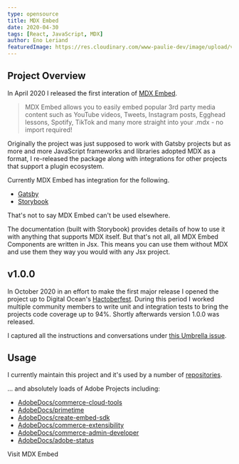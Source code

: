 ```yaml
---
type: opensource
title: MDX Embed
date: 2020-04-30
tags: [React, JavaScript, MDX]
author: Eno Leriand
featuredImage: https://res.cloudinary.com/www-paulie-dev/image/upload/v1660732359/paulie.dev/2020/04/mdx-embed-og-image_b4apvi.jpg
---
```


## Project Overview

In April 2020 I released the first interation of [MDX Embed](https://www.mdx-embed.com/).

> MDX Embed allows you to easily embed popular 3rd party media content such as YouTube videos, Tweets, Instagram posts,
> Egghead lessons, Spotify, TikTok and many more straight into your .mdx - no import required!

Originally the project was just supposed to work with Gatsby projects but as more and more JavaScript frameworks and
libraries adopted MDX as a format, I re-released the package along with integrations for other projects that support a
plugin ecosystem.

Currently MDX Embed has integration for the following.

- [Gatsby](https://www.gatsbyjs.com/)
- [Storybook](https://storybook.js.org/)

That's not to say MDX Embed can't be used elsewhere.

The documentation (built with Storybook) provides details of how to use it with anything that supports MDX itself. But
that's not all, all MDX Embed Components are written in Jsx. This means you can use them without MDX and use them they
way you would with any Jsx project.

## v1.0.0

In October 2020 in an effort to make the first major release I opened the project up to Digital Ocean's
[Hactoberfest](https://hacktoberfest.digitalocean.com/). During this period I worked multiple community members to write
unit and integration tests to bring the projects code coverage up to 94%. Shortly afterwards version 1.0.0 was released.

I captured all the instructions and conversations under
[this Umbrella issue](https://github.com/PaulieScanlon/mdx-embed/issues/71).

## Usage

I currently maintain this project and it's used by a number of
[repositories](https://github.com/PaulieScanlon/mdx-embed/network/dependents).

... and absolutely loads of Adobe Projects including:

- [AdobeDocs/commerce-cloud-tools](https://github.com/AdobeDocs/commerce-cloud-tools)
- [AdobeDocs/primetime](https://github.com/AdobeDocs/primetime)
- [AdobeDocs/create-embed-sdk](https://github.com/AdobeDocs/create-embed-sdk)
- [AdobeDocs/commerce-extensibility](https://github.com/AdobeDocs/commerce-extensibility)
- [AdobeDocs/commerce-admin-developer](https://github.com/AdobeDocs/commerce-admin-developer)
- [AdobeDocs/adobe-status](https://github.com/AdobeDocs/adobe-status)

<MarkdownCtaLink href="https://www.mdx-embed.com/">Visit MDX Embed</MarkdownCtaLink>
